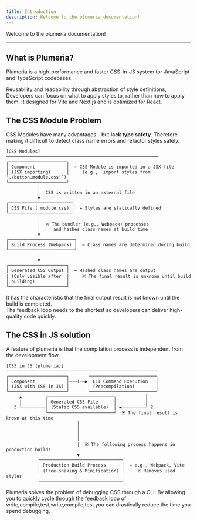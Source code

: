 ```yaml
---
title: Introduction
description: Welcome to the plumeria documentation!
---
```


Welcome to the plumeria documentation!

---

## What is Plumeria?

Plumeria is a high-performance and faster CSS-in-JS system for JavaScript and TypeScript codebases.

Reusability and readability through abstraction of style definitions, Developers can focus on what to apply styles to, rather than how to apply them.
It designed for Vite and Next.js and is optimized for React.


## The CSS Module Problem

CSS Modules have many advantages - but **lack type safety**. Therefore making it difficult to detect class name errors and refactor styles safely.

```
[CSS Modules]
──────────────────────────────────────────────────────────
┌──────────────────────┐
│ Component            │  ← CSS Module is imported in a JSX file  
│ (JSX importing)      │     (e.g., `import styles from './button.module.css'`)  
└──────────────────────┘
            │
            │  CSS is written in an external file
            ▼
┌────────────────────────┐
│ CSS File (.module.css) │  ← Styles are statically defined  
└────────────────────────┘
            │
            │  ※ The bundler (e.g., Webpack) processes  
            │     and hashes class names at build time  
            ▼
┌─────────────────────────┐
│ Build Process (Webpack) │  ← Class names are determined during build  
└─────────────────────────┘
            │
            ▼
┌──────────────────────┐
│ Generated CSS Output │  ← Hashed class names are output  
│ (Only visible after  │     ※ The final result is unknown until build  
│ building)            │  
└──────────────────────┘

```
It has the characteristic that the final output result is not known until the build is completed.  
The feedback loop needs to the shortest so developers can deliver high-quality code quickly.



## The CSS in JS solution
A feature of plumeria is that the compilation process is independent from the development flow.
```
[CSS in JS (plumeria)]
──────────────────────────────────────────────────────────
┌──────────────────────┐       ┌─────────────────────────┐
│ Component            │───1──▶│ CLI Command Execution   │
│ (JSX with CSS in JS) │       │ (Precompilation)        │
└──────────────────────┘       └─────────────────────────┘
     ▲         ┌─────────────────────────┐           │
     │         │ Generated CSS File      │           │
   3 └─────────│ (Static CSS available)  │ ◀─────────┘ 2
               └─────────────────────────┘  ※ The final result is known at this time
                           │        
                           │        
                           │
                           │
                           │  ※ The following process happens in production builds  
                           ▼
            ┌───────────────────────────────┐
            │ Production Build Process      │  ← e.g., Webpack, Vite  
            │ (Tree-shaking & Minification) │     ※ Removes used styles  
            └───────────────────────────────┘
```
Plumeria solves the problem of debugging CSS through a CLI.
By allowing you to quickly cycle through the feedback loop of write,compile,test,write,compile,test you can drastically reduce the time you spend debugging.

